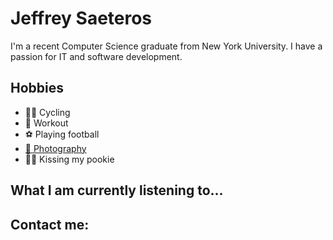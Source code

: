
# Jeffrey Saeteros

I'm a recent Computer Science graduate from New York University. I have a passion for IT and software development. 

## Hobbies

- 🚴‍♂️ Cycling
- 💪 Workout
- ⚽️ Playing football
- [📸 Photography](https://www.jeffreysaeteros.com/photography/)
- 👩‍🦰 Kissing my pookie


## What I am currently listening to...


## Contact me:
